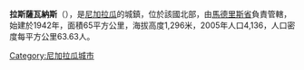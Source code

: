 '''拉斯薩瓦納斯'''（{{lang-es|Las Sabanas}}），是[[尼加拉瓜|尼加拉瓜]]的城鎮，位於該國北部，由[[馬德里斯省|馬德里斯省]]負責管轄，始建於1942年，面積65平方公里，海拔高度1,296米，2005年人口4,136，人口密度每平方公里63.63人。

{{Coord|13|21|N|86|37|W|source:itwiki_region:NI|display=title}}

{{Nicaragua-geo-stub}}
[[Category:尼加拉瓜城市|Category:尼加拉瓜城市]]